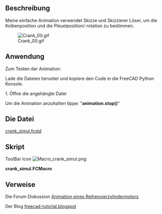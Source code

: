 <languages/>
{{Macro/de
|Name=Crank Simul
|Name/de=Kurbel Simulation
|Icon=Macro_crank_simul.png
|Description=Meine einfache Animation verwendet Skizze und Skizzierer Löser, um die Kolbenposition und die Pleuelposition/-rotation zu bestimmen.
|Author=kwahoo
|Version=1.0
|Date=2014-06-13
|FCVersion=Alle
|Download= [https://www.freecadweb.org/wiki/images/0/04/Macro_crank_simul.png Werkzeugleiste Symbol]<br />Die Datei [http://forum.freecadweb.org/download/file.php?id=5954 crank_simul.fcstd]
}}

==Beschreibung==
Meine einfache Animation verwendet Skizze und Skizzierer Löser, um die Kolbenposition und die Pleuelposition/-rotation zu bestimmen.

[[File:Crank 00.gif]]

==Anwendung==
Zum Testen der Animation:

Lade die Dateien herunter und kopiere den Code in die FreeCAD
Python Konsole.

1. Öffne die angehängte Datei

Um die Animation anzuhalten tippe: 
"'''animation.stop()'''"

==Die Datei==
[http://forum.freecadweb.org/download/file.php?id=5954 crank_simul.fcstd]
==Skript==
ToolBar Icon [[Image:Macro_crank_simul.png]]

'''crank_simul.FCMacro'''

{{MacroCode|code=
import FreeCAD as App, FreeCADGui as Gui, Part, time, sys, math, Draft, DraftGeomUtils
from PySide import QtGui,QtCore

class Animation(object):
    def __init__(self):
        App.Console.PrintMessage('init')

        App.ActiveDocument.recompute()

        self.timer = QtCore.QTimer()
        QtCore.QObject.connect(self.timer, QtCore.SIGNAL("timeout()"), self.my_update)
        self.timer.start(50)

        self.an = 0.1

    def my_update(self):
        string = '{0}'.format(self.an)
        self.an = self.an + 0.01 if self.an < (2 * math.pi) else 0.0

        angle = math.degrees(self.an)
        App.ActiveDocument.Sketch.setDatum(5,App.Units.Quantity(str(angle)+' deg'))
        App.ActiveDocument.recompute()
        p1 = App.ActiveDocument.Sketch.Shape.Vertexes[0].Point
        p2 = App.ActiveDocument.Sketch.Shape.Vertexes[1].Point
        conrodangle = math.degrees(Draft.DraftVecUtils.angle(App.Vector(1,0,0),(p1-p2))) - 90
        App.ActiveDocument.getObject("Cylinder").Placement = App.Placement(p1,App.Rotation(App.Vector(1,0,0),-90))
        App.ActiveDocument.getObject("Sketch001").Placement = App.Placement(p1,App.Rotation(App.Vector(0,0,1),conrodangle))

    def stop(self):
        self.timer.stop()
         

animation = Animation()

}}

==Verweise==
Die Forum Diskussion [http://forum.freecadweb.org/viewtopic.php?f=24&t=6815&hilit=animation#p55092 Animation eines Reihenvierzylindermotors]

Der Blog [http://freecad-tutorial.blogspot.be/ freecad-tutorial.blogspot]

{{clear}}
